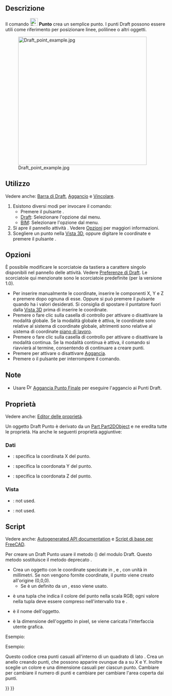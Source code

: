 <languages/>

{{Docnav/it
|[[Draft_BezCurve/it|Curva di Bézier]]
|[[Draft_Facebinder/it|Lega facce]]
|[[Draft_Workbench/it|Draft]]
|IconL=Draft_BezCurve.svg 
|IconR=Draft_Facebinder.svg 
|IconC=Workbench_Draft.svg
}}

{{GuiCommand/it
|Name=Draft Point
|Name/it=Draft Punto
|MenuLocation=Drafting → Punto<br>2D Drafting → Punto
|Workbenches=[[Draft_Workbench/it|Draft]], [[BIM_Workbench/it|BIM]]
|Version=0.7
}}

<span id="Description"></span>
==Descrizione==

Il comando [[Image:Draft_Point.svg|24px]] '''Punto''' crea un semplice punto. I punti Draft possono essere utili come riferimento per posizionare linee, polilinee o altri oggetti.

[[Image:Draft_point_example.jpg|400px]]

<span id="Usage"></span>
==Utilizzo==

Vedere anche: [[Draft_Tray/it|Barra di Draft]], [[Draft_Snap/it|Aggancio]] e [[Draft_Constrain/it|Vincolare]].

# Esistono diversi modi per invocare il comando:
#* Premere il pulsante {{Button|[[Image:Draft_Point.svg|16px]] [[Draft_Point/it|Punto]]}}.
#* [[Draft_Workbench/it|Draft]]: Selezionare l'opzione {{MenuCommand|Drafting → [[Image:Draft_Point.svg|16px]] Punto}} dal menu.
#* [[BIM_Workbench/it|BIM]]: Selezionare l'opzione {{MenuCommand|2D Drafting → [[Image:Draft_Point.svg|16px]] Punto}} dal menu.
# Si apre il pannello attività {{MenuCommand|Punto}}. Vedere [[#Options|Opzioni]] per maggiori informazioni.
# Scegliere un punto nella [[3D_view/it|Vista 3D]], oppure digitare le coordinate e premere il pulsante {{Button|[[Image:Draft_AddPoint.svg|16px]] Inserisci punto}}.

<span id="Options"></span>
== Opzioni ==

È possibile modificare le scorciatoie da tastiera a carattere singolo disponibili nel pannello delle attività. Vedere [[Draft_Preferences/it|Preferenze di Draft]]. Le scorciatoie qui menzionate sono le scorciatoie predefinite (per la versione 1.0).

* Per inserire manualmente le coordinate, inserire le componenti X, Y e Z e premere {{KEY|Enter}} dopo ognuna di esse. Oppure si può premere il pulsante {{Button|[[Image:Draft_AddPoint.svg|16px]] Inserisci punto}} quando ha i valori desiderati. Si consiglia di spostare il puntatore fuori dalla [[3D_view/it|Vista 3D]] prima di inserire le coordinate.
* Premere {{KEY|G}} o fare clic sulla casella di controllo {{MenuCommand|Globale}} per attivare o disattivare la modalità globale. Se la modalità globale è attiva, le coordinate sono relative al sistema di coordinate globale, altrimenti sono relative al sistema di coordinate [[Draft_SelectPlane/it|piano di lavoro]].
* Premere {{KEY|N}} o fare clic sulla casella di controllo {{MenuCommand|Continua}} per attivare o disattivare la modalità continua. Se la modalità continua è attiva, il comando si riavvierà al termine, consentendo di continuare a creare punti.
* Premere {{KEY|S}} per attivare o disattivare [[Draft_Snap|Aggancia]].
* Premere {{KEY|Esc}} o il pulsante {{Button|Chiudi}} per interrompere il comando.

<span id="Notes"></span>
==Note==

* Usare [[Image:Draft_Snap_Endpoint.svg|16px]] [[Draft_Snap_Endpoint/it|Aggancia Punto Finale]] per eseguire l'aggancio ai Punti Draft.

<span id="Properties"></span>
== Proprietà ==

Vedere anche: [[Property_editor/it|Editor delle proprietà]].

Un oggetto Draft Punto è derivato da un [[Part_Part2DObject/it|Part Part2DObject]] e ne eredita tutte le proprietà. Ha anche le seguenti proprietà aggiuntive:

<span id="Data"></span>
===Dati===

{{TitleProperty|Draft}}

* {{ProprietaDati|X|Distance}} : specifica la coordinata X del punto.
* {{ProprietaDati|Y|Distance}} : specifica la coordonata Y del punto.
* {{ProprietaDati|Z|Distance}} : specifica la coordonata Z del punto.

<span id="View"></span>
===Vista===

{{TitleProperty|Draft}}

* {{PropertyView|Pattern|Enumeration}}: not used.
* {{PropertyView|Pattern Size|Float}}: not used.

<span id="Scripting"></span>
==Script==

Vedere anche: [https://freecad.github.io/SourceDoc/ Autogenerated API documentation] e [[FreeCAD Scripting Basics/it|Script di base per FreeCAD]].

Per creare un Draft Punto usare il metodo {{incode|make_point}} ({{Version/it|0.19}}) del modulo Draft. Questo metodo sostituisce il metodo deprecato {{incode|makePoint}}.

{{Code|code=
point = make_point(X=0, Y=0, Z=0, color=None, name="Point", point_size=5)
point = make_point(point, Y=0, Z=0, color=None, name="Point", point_size=5)
}}

* Crea un oggetto {{incode|point}} con le coordinate specicate in {{incode|X}}, {{incode|Y}} e {{incode|Z}}, con unità in millimetri. Se non vengono fornite coordinate, il punto viene creato all'origine (0,0,0).
** Se {{incode|X}} è un {{incode|point}} definito da un {{incode|FreeCAD.Vector}}, esso viene usato.
* {{incode|color}} è una tupla {{incode|(R, G, B)}} che indica il colore del punto nella scala RGB; ogni valore nella tupla deve essere compreso nell'intervallo tra {{incode|0}} e {{incode|1}}.
* {{incode|name}} è il nome dell'oggetto.
* {{incode|point_size}} è la dimensione dell'oggetto in pixel, se viene caricata l'interfaccia utente grafica.

Esempio:

{{Code|code=
import FreeCAD as App
import Draft

doc = App.newDocument()

point1 = Draft.make_point(1600, 1400, 0)

p2 = App.Vector(-3200, 1800, 0)
point2 = Draft.make_point(p2, color=(0.5, 0.3, 0.6), point_size=10)

doc.recompute()
}}

Esempio:

Questo codice crea {{incode|N}} punti casuali all'interno di un quadrato di lato {{incode|2L}}. Crea un anello creando {{incode|N}} punti, che possono apparire ovunque da {{incode|-L}} a {{incode|+ L}} su X e Y. Inoltre sceglie un colore e una dimensione casuali per ciascun punto. Cambiare {{incode|N}} per cambiare il numero di punti e cambiare {{incode|L}} per cambiare l'area coperta dai punti.

{{Code|code=
import random
import FreeCAD as App
import Draft

doc = App.newDocument()

L = 1000
centered = App.Placement(App.Vector(-L, -L, 0), App.Rotation())
rectangle = Draft.make_rectangle(2*L, 2*L, placement=centered)

N = 10
for i in range(N):
    x = 2*L*random.random() - L
    y = 2*L*random.random() - L
    z = 0
    r = random.random()
    g = random.random()
    b = random.random()
    size = 15*random.random() + 5
    Draft.make_point(x, y, z, color=(r, g, b), point_size=size)

doc.recompute()
}}


{{Docnav/it
|[[Draft_BezCurve/it|Curva di Bézier]]
|[[Draft_Facebinder/it|Lega facce]]
|[[Draft_Workbench/it|Draft]]
|IconL=Draft_BezCurve.svg 
|IconR=Draft_Facebinder.svg 
|IconC=Workbench_Draft.svg
}}

{{Draft Tools navi{{#translation:}}}}
{{Userdocnavi{{#translation:}}}}